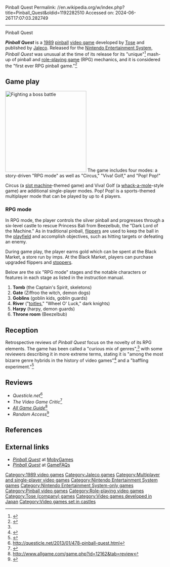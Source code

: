 Pinball Quest
Permalink: //en.wikipedia.org/w/index.php?title=Pinball_Quest&oldid=1192282510
Accessed on: 2024-06-26T17:07:03.282749



------
Pinball Quest
{{Infobox video game
|image=Pinball Quest cover.jpg
|caption = North American cover art
|genre = [[Pinball]]<br>[[Roleplaying game]]
|released = {{vgrelease|JP|December 15, 1989|NA|June 1990|AU|1992}}
|developer = [[Tose (company)|Tose]]{{CN|date=August 2021}}
|publisher = [[Jaleco]]
|designer = Art 13, Katsuhiko Gen (credited as "Katsupro") 
|composer = Akihito Hayashi (credited as "Hayashi")
|modes = [[Single-player video game|Single-player]] or [[multiplayer video game|multiplayer]]
|platform = [[Nintendo Entertainment System|NES]]
}}

'''''Pinball Quest''''' is a [[1989 in video games|1989]] [[pinball]] [[video game]] developed by [[Tose (company)|Tose]]{{CN|date=August 2021}} and published by [[Jaleco]]. Released for the [[Nintendo Entertainment System]], ''Pinball Quest'' was unusual at the time of its release for its "unique"<ref name="nintendopower">{{cite magazine |title=Pinball Quest |url=https://archive.org/details/Nintendo_Power_Issue001-Issue127/Nintendo%20Power%20Issue%20014%20July-August%201990/page/n89/mode/2up?q=pinball |access-date=1 August 2021 |magazine=Nintendo Power |issue=July-August 1990}}</ref> mash-up of pinball and [[Role-playing video game|role-playing game]] (RPG) mechanics, and it is considered the "first ever RPG pinball game."<ref name="scullion">{{cite book |last1=Scullion |first1=Chris |title=The NES Encyclopedia |date=2019 |publisher=Pen & Sword Books |isbn=9781526737809 |page=145 |url=https://books.google.com/books?id=IE8IEAAAQBAJ |access-date=1 August 2021}}</ref>
==Game play==
[[File:PinballQuestNESWitchBoss.png|left|thumb|256px|Fighting a boss battle]]
The game includes four modes: a story-driven "RPG mode" as well as "Circus," "Viva! Golf," and "Pop! Pop!"

Circus (a [[slot machine]]-themed game) and Viva! Golf (a [[whack-a-mole]]-style game) are additional single-player modes. Pop! Pop! is a sports-themed multiplayer mode that can be played by up to 4 players.
===RPG mode ===
In RPG mode, the player controls the silver pinball and progresses through a six-level castle to rescue Princess Bali from Beezelbub, the "Dark Lord of the Machine." As in traditional pinball, [[Flipper (pinball)|flippers]] are used to keep the ball in the [[Pinball#Playfield|playfield]] and accomplish objectives, such as hitting targets or defeating an enemy. 

During game play, the player earns gold which can be spent at the Black Market, a store run by imps. At the Black Market, players can purchase upgraded flippers and [[Pinball#Switches, gates, and stoppers|stoppers]].

Below are the six "RPG mode" stages and the notable characters or features in each stage as listed in the instruction manual.
# '''Tomb''' (the Captain's Spirit, skeletons)
# '''Gate''' (Ziffroo the witch, demon dogs)
# '''Goblins''' (goblin kids, goblin guards)
# '''River''' ("[[turtle|toitles]]," "Wheel O' Luck," dark knights)
# '''Harpy''' (harpy, demon guards)
# '''Throne room''' (Beezelbub)

==Reception==
Retrospective reviews of ''Pinball Quest'' focus on the novelty of its RPG elements. The game has been called a "curious mix of genres",<ref name="scullion" /> with some reviewers describing it in more extreme terms, stating it is "among the most bizarre genre hybrids in the history of video games"<ref name="HG101">{{cite web |title=Pinball Quest |url=http://www.hardcoregaming101.net/pinball-quest/ |website=Hardcore Gaming 101 |access-date=1 August 2021}}</ref> and a "baffling experiment."<ref name="defunctgames">{{cite web |last1=Lachel |first1=Cyril |title=Pinball Quest |url=http://www.defunctgames.com/review/1108/pinball-quest |website=Defunct Games |access-date=1 August 2021}}</ref>

==Reviews==
*''Questicle.net''<ref>http://questicle.net/2013/01/478-pinball-quest.html</ref>
*''The Video Game Critic''<ref>{{cite web | url=http://videogamecritic.com/nesor.htm?e=24357#rev4795 | title=NES Reviews O-R by the Video Game Critic }}</ref>
*''[[All Game Guide]]''<ref>http://www.allgame.com/game.php?id=12162&tab=review</ref>
*''Random Access''<ref>{{cite web | url=http://randomacc.net/system/reviews/pinball_quest.shtml | title=Pinball Quest // Random.access }}</ref>

==References==
{{reflist}}

==External links==
* [https://www.mobygames.com/game/nes/pinball-quest ''Pinball Quest''] at [[MobyGames]]
* [http://www.gamefaqs.com/console/nes/data/563450.html ''Pinball Quest''] at [[GameFAQs]]

[[Category:1989 video games]]
[[Category:Jaleco games]]
[[Category:Multiplayer and single-player video games]]
[[Category:Nintendo Entertainment System games]]
[[Category:Nintendo Entertainment System-only games]]
[[Category:Pinball video games]]
[[Category:Role-playing video games]]
[[Category:Tose (company) games]]
[[Category:Video games developed in Japan]]
[[Category:Video games set in castles]]